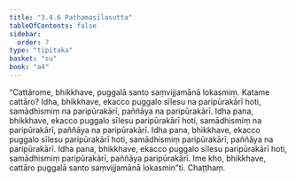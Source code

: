 ```yaml
---
title: "3.4.6 Paṭhamasīlasutta"
tableOfContents: false
sidebar:
  order: 7
type: "tipitaka"
basket: "su"
book: "a4"
---
```



<DynamicBreadcrumb />

<Division number="136" book="a4" bookNo="15" page="453">

<Paragraph number="856" book="a4">
“Cattārome, bhikkhave, puggalā santo saṃvijjamānā lokasmiṃ. Katame cattāro? Idha, bhikkhave, ekacco puggalo sīlesu na paripūrakārī hoti, samādhismiṃ na paripūrakārī, paññāya na paripūrakārī.
</Paragraph>

<Paragraph number="857" book="a4">
Idha pana, bhikkhave, ekacco puggalo sīlesu paripūrakārī hoti, samādhismiṃ na paripūrakārī, paññāya na paripūrakārī.
</Paragraph>

<Paragraph number="858" book="a4">
Idha pana, bhikkhave, ekacco puggalo sīlesu paripūrakārī hoti, samādhismiṃ paripūrakārī, paññāya na paripūrakārī.
</Paragraph>

<Paragraph number="859" book="a4">
Idha pana, bhikkhave, ekacco puggalo sīlesu paripūrakārī hoti, samādhismiṃ paripūrakārī, paññāya paripūrakārī. Ime kho, bhikkhave, cattāro puggalā santo saṃvijjamānā lokasmin”ti.

</Paragraph>
</Division>

<Paragraph number="860" type="center" book="a4">
Chaṭṭhaṃ.
</Paragraph>